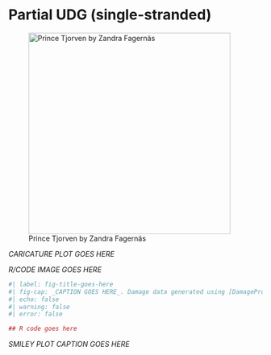 # Partial UDG (single-stranded)

![Prince Tjorven by Zandra Fagernäs](/assets/images/partial-udg-single-stranded/prince_tjorven.png){#fig-partial-udg-single-stranded-caricature height=400px}


_CARICATURE PLOT GOES HERE_

_R/CODE IMAGE GOES HERE_
```r
#| label: fig-title-goes-here
#| fig-cap: _CAPTION GOES HERE_. Damage data generated using [DamageProfiler](/intro.qmd) and plotted using R and tidyverse packages [@Wickham2019-ot].
#| echo: false
#| warning: false
#| error: false

## R code goes here

```

_SMILEY PLOT CAPTION GOES HERE_